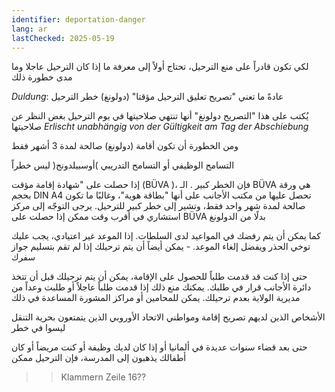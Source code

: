 ```yaml
---
identifier: deportation-danger
lang: ar
lastChecked: 2025-05-19
---
```

ﻟﻜﻲ ﺗﻜﻮﻥ ﻗﺎﺩﺭﺍً ﻋﻠﻰ ﻣﻨﻊ ﺍﻟﺘﺮﺣﻴﻞ، ﺗﺤﺘﺎﺝ ﺃﻭﻻً ﺇﻟﻰ ﻣﻌﺮﻓﺔ ﻣﺎ ﺇﺫﺍ ﻛﺎﻥ ﺍﻟﺘﺮﺣﻴﻞ عاجلا وما ﻣﺪﻯ ﺧﻄﻮﺭﺓ ﺫﻟﻚ 

*Duldung*: 
ﻋﺎﺩﺓً ﻣﺎ ﺗﻌﻨﻲ "تصريح تعليق الترحيل مؤقتا" (دولونغ) ﺧﻄﺮ ﺍﻟﺘﺮﺣﻴﻞ

يُكتب على هذا "التصريح دولونغ"  أنها  ﺗﻨﺘﻬﻲ ﺻﻼﺣﻴﺘﻬﺎ ﻓﻲ ﻳﻮﻡ ﺍﻟﺘﺮﺣﻴﻞ ﺑﻐﺾ ﺍﻟﻨﻈﺮ ﻋﻦ ﺻﻼﺣﻴﺘﻬﺎ 
*Erlischt unabhängig von der Gültigkeit am Tag der Abschiebung*

ﻭﻣﻦ ﺍﻟﺨﻄﻮﺭﺓ ﺃﻥ ﺗﻜﻮﻥ أقامة (دولونغ) ﺻﺎﻟﺤﺔ ﻟﻤﺪﺓ 3 ﺃﺷﻬﺮ ﻓﻘﻂ

ﺍﻟﺘﺴﺎﻣﺢ ﺍﻟﻮﻇﻴﻔﻲ ﺃﻭ ﺍﻟﺘﺴﺎﻣﺢ ﺍﻟﺘﺪﺭﻳﺒﻲ )أوسبيلدونج( ﻟﻴﺲ ﺧﻄﺮﺍً

إذا حصلت على "شهادة إقامة مؤقت (BÜVA )، فإن الخطر كبير . الـ BÜVA هي ورقة بحجم  DIN A4 تحصل عليها من مكتب الأجانب على أنها "بطاقة هوية"، وغالبًا ما تكون صالحة لمدة شهر واحد فقط، وتشير إلى خطر كبير للترحيل. يرجى التوجّه إلى مركز استشاري في أقرب وقت ممكن إذا حصلت على BÜVA  بدلًا من الدولونغ

ﻛﻤﺎ ﻳﻤﻜﻦ ﺃﻥ ﻳﺘﻢ ﺭﻓﻀﻚ ﻓﻲ ﺍﻟﻤﻮﺍﻋﻴﺪ ﻟﺪﻯ ﺍﻟﺴﻠﻄﺎﺕ. ﺇﺫﺍ ﺍﻟﻤﻮﻋﺪ ﻏﻴﺮ ﺍﻋﺘﻴﺎﺩﻱ، ﻳﺠﺐ ﻋﻠﻴﻚ ﺗﻮﺧﻲ ﺍﻟﺤﺬﺭ ﻭﻳﻔﻀﻞ ﺇﻟﻐﺎﺀ ﺍﻟﻤﻮﻋﺪ. - ﻳﻤﻜﻦ ﺃﻳﻀﺎً ﺃﻥ ﻳﺘﻢ ﺗﺮﺣﻴﻠﻚ ﺇﺫﺍ ﻟﻢ ﺗﻘﻢ ﺑﺘﺴﻠﻴﻢ ﺟﻮﺍﺯ ﺳﻔﺮﻙ

ﺣﺘﻰ ﺇﺫﺍ ﻛﻨﺖ ﻗﺪ ﻗﺪﻣﺖ ﻃﻠﺒﺎً ﻟﻠﺤﺼﻮﻝ ﻋﻠﻰ ﺍﻹﻗﺎﻣﺔ، ﻳﻤﻜﻦ ﺃﻥ ﻳﺘﻢ ﺗﺮﺣﻴﻠﻚ ﻗﺒﻞ ﺃﻥ تتخذ ﺩﺍﺋﺮﺓ ﺍﻷﺟﺎﻧﺐ قرار ﻓﻲ ﻃﻠﺒﻚ. ﻳﻤﻜﻨﻚ ﻣﻨﻊ ﺫﻟﻚ ﺇﺫﺍ ﻗﺪﻣﺖ ﻃﻠﺒﺎً ﻋﺎﺟﻼً ﺃﻭ ﻃﻠﺒﺖ ﻭﻋﺪﺍً ﻣﻦ ﻣﺪﻳﺮﻳﺔ ﺍﻟﻮﻻﻳﺔ ﺑﻌﺪﻡ ﺗﺮﺣﻴﻠﻚ. ﻳﻤﻜﻦ ﻟﻠﻤﺤﺎﻣﻴﻦ ﺃﻭ ﻣﺮﺍﻛﺰ ﺍﻟﻤﺸﻮﺭﺓ ﺍﻟﻤﺴﺎﻋﺪﺓ ﻓﻲ ﺫﻟﻚ

ﺍﻷﺷﺨﺎﺹ ﺍﻟﺬﻳﻦ ﻟﺪﻳﻬﻢ ﺗﺼﺮﻳﺢ ﺇﻗﺎﻣﺔ ﻭﻣﻮﺍﻃﻨﻲ ﺍﻻﺗﺤﺎﺩ ﺍﻷﻭﺭﻭﺑﻲ ﺍﻟﺬﻳﻦ ﻳﺘﻤﺘﻌﻮﻥ ﺑﺤﺮﻳﺔ ﺍﻟﺘﻨﻘﻞ ﻟﻴﺴﻮﺍ ﻓﻲ ﺧﻄﺮ

ﺣﺘﻰ ﺑﻌﺪ ﻗﻀﺎﺀ ﺳﻨﻮﺍﺕ ﻋﺪﻳﺪﺓ ﻓﻲ ﺃﻟﻤﺎﻧﻴﺎ ﺃﻭ ﺇﺫﺍ ﻛﺎﻥ ﻟﺪﻳﻚ ﻭﻇﻴﻔﺔ ﺃﻭ ﻛﻨﺖ ﻣﺮﻳﻀﺎً ﺃﻭ ﻛﺎﻥ ﺃﻃﻔﺎﻟﻚ ﻳﺬﻫﺒﻮﻥ ﺇﻟﻰ ﺍﻟﻤﺪﺭﺳﺔ، ﻓﺈﻥ ﺍﻟﺘﺮﺣﻴﻞ ﻣﻤﻜﻦ

<Block identifier="get-legal-advice" />

>> Klammern Zeile 16??
